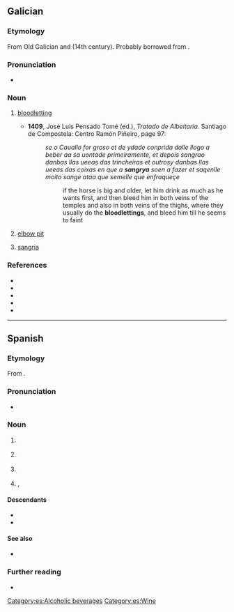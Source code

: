{{also|sangria|Sangria}}
==Galician==

===Etymology===
From Old Galician and {{inh|gl|roa-opt|sangria}} (14th century). Probably borrowed from {{bor|gl|spo|sangria}}.

===Pronunciation===
* {{IPA|gl|[saŋˈɡɾiɐ]}}

===Noun===
{{gl-noun|f}}

# {{lb|gl|medicine}} [[bloodletting]]
#* '''1409''', José Luis Pensado Tomé (ed.), ''Tratado de Albeitaria''. Santiago de Compostela: Centro Ramón Piñeiro, page 97:
#*: ''se o Cauallo for groso et de ydade conprida dalle llogo a beber aa sa uontade primeiramente, et depois sangrao danbas llas ueeas das trincheiras et outrosy danbas llas ueeas das coixas en que a '''sangrya''' soen a fazer et saqenlle moito sange ataa que semelle que enfraqueçe''
#*:: if the horse is big and older, let him drink as much as he wants first, and then bleed him in both veins of the temples and also in both veins of the thighs, where they usually do the '''bloodlettings''', and bleed him till he seems to faint
# {{lb|gl|anatomy}} [[elbow pit]]
# {{lb|gl|drinks}} [[sangria]]

===References===
* {{R:DDGM|sangria}}
* {{R:gl:CX|sangrya}}
* {{R:DDLG}}
* {{R:TILG}}
* {{R:TLPGP}}

----

==Spanish==

===Etymology===
From {{suffix|es|sangre|t1=blood|ía}}.

===Pronunciation===
{{wikipedia|lang=es|dab={{PAGENAME}}}}
* {{es-IPA}}

===Noun===
{{es-noun|f}}

# {{lb|es|medicine}} {{l|en|bloodletting}}
# {{l|en|sangria}} {{gloss|type of wine punch with cubed pieces of fruit and fruit soda}}
# {{lb|es|typography}} {{l|en|indentation}}
# {{lb|es|anatomy}} {{l|en|elbow pit}}, {{l|en|cubital fossa}}

====Descendants====
* {{desc|en|sangria|bor=1}}
* {{desc|de|Sangria|bor=1}}

====See also====
* {{l|es|sangrita}}

===Further reading===
* {{R:DRAE}}

[[Category:es:Alcoholic beverages]]
[[Category:es:Wine]]